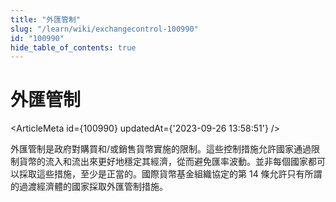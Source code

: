 ```yaml
---
title: "外匯管制"
slug: "/learn/wiki/exchangecontrol-100990"
id: "100990"
hide_table_of_contents: true
---
```



# 外匯管制

<ArticleMeta id={100990} updatedAt={'2023-09-26 13:58:51'} />
<div className='border-solid border-b border-t-0 my-4 border-[var(--ifm-color-gray-300)]' />

外匯管制是政府對購買和/或銷售貨幣實施的限制。這些控制措施允許國家通過限制貨幣的流入和流出來更好地穩定其經濟，從而避免匯率波動。並非每個國家都可以採取這些措施，至少是正當的。國際貨幣基金組織協定的第 14 條允許只有所謂的過渡經濟體的國家採取外匯管制措施。
